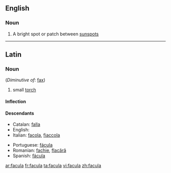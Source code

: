 ==English==

===Noun===
{{wikipedia}}
{{en-noun|faculae}}

#{{astronomy}} A bright spot or patch between [[sunspot]]s

----
==Latin==

===Noun===
{{la-noun|facula|faculae|faculae|f|first}} (''Diminutive of'': [[fax#Latin|fax]])

# small [[torch]]

====Inflection====
{{la-decl-1st|facul}}

====Descendants====
{{top2}}
* Catalan: [[falla]]
* English: {{l|en|facula}}
* Italian: [[facola]], [[fiaccola]]
{{mid2}}
* Portuguese: [[fácula]]
* Romanian: [[fachie]], [[flacără]]
* Spanish: [[fácula]]
{{bottom}}

[[ar:facula]]
[[fr:facula]]
[[ta:facula]]
[[vi:facula]]
[[zh:facula]]
